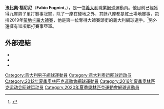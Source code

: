 {{Infobox 网球
|姓名=Fabio Fognini
|image=[[File:Fognini_cool.jpg|250px]]
|国籍={{ITA}}
|生日={{birth_date_and_age|1987|5|24|mf=y}}
|出生地=[[意大利|意大利]][[聖雷莫|聖雷莫]]
|居住地=[[意大利|意大利]][[塔賈|塔賈]]
|身高=1.78m
|体重=74kg
|持拍手=右手握拍（雙手反拍）
|反拍=
|转职业年=2004
|球拍=
|球衣=
|球鞋=
|单打最高排名=9（2019年7月15日）
|双打最高排名=7（2015年7月20日）
|现单打排名=51（2022年5月23日）
|现双打排名=35（2022年5月23日）
|单打冠军头衔=9
|singlesrecord = {{tennis record|won=398|lost=349}}
|careerprizemoney = $16,977,496[[美元|美元]] 
|澳网最好成绩=第四輪（[[2014年澳洲網球公開賽男子單打比賽|2014]]、[[2018年澳洲網球公開賽男子單打比賽|2018]]、[[2020年澳洲網球公開賽男子單打比賽|2020]]、[[2021年澳洲網球公開賽男子單打比賽|2021]]）
|法网最好成绩=八強（[[2011年法國網球公開賽男子單打比賽|2011]]）
|温网最好成绩=第三輪（[[2010年溫布頓網球錦標賽男子單打比賽|2010]]、[[2014年溫布頓網球錦標賽男子單打比賽|2014]]、[[2017年溫布頓網球錦標賽男子單打比賽|2017]]、[[2018年溫布頓網球錦標賽男子單打比賽|2018]]、[[2019年溫布頓網球錦標賽男子單打比賽|2019]]、[[2021年溫布頓網球錦標賽男子單打比賽|2021]]）
|美网最好成绩=第四輪（[[2015年美國網球公開賽男子單打比賽|2015]]）
|大满贯个数=
|Othertournaments      = yes
|Olympicsresult        = 第三輪 ([[2016年夏季奧林匹克運動會網球男子單打比賽|2016]]、[[2020年夏季奧林匹克運動會網球男子單打比賽|2020]])
|doublesrecord = {{tennis record|won=198|lost=201}}
|doublestitles         = 6
|AustralianOpenDoublesresult = '''冠軍''' (2015)
|FrenchOpenDoublesresult = 四強 (2015)
|WimbledonDoublesresult = 第二輪 (2014)
|USOpenDoublesresult   = 四強 (2011)
|OthertournamentsDoubles = yes
|MastersCupDoublesresult = 小組賽 (2015)
|OlympicsDoublesresult = 八強 ([[2016年夏季奧林匹克運動會網球男子雙打比賽|2016]])
|Mixed                 = yes
|AustralianOpenMixedresult = 第二輪 (2013、2016)
|WimbledonMixedresult  = 第二輪 (2012、2013)
|Team                  = yes
|DavisCupresult        = 四強 (2014)
}}

'''法比奧·福尼尼'''（'''Fabio Fognini'''，{{bd|1987年|5月24日}}），是一位[[義大利|義大利]]職業[[網球|網球]]運動員。他目前已經獲得九座男子單打賽事冠軍，除了一座在硬地之外，其餘八座都是紅土場地賽事，包括2019年[[蒙地卡羅大師賽|蒙地卡羅大師賽]]，他是第一位奪得大師賽頭銜的義大利網球選手。<ref>{{Cite web |url=http://www.espn.com/tennis/story/_/id/26573135/fabio-fognini-seals-monte-carlo-masters-title-straight-sets-victory |title=Fabio Fognini seals Monte Carlo Masters title with straight sets victory |access-date=2019-04-21 |archive-date=2021-04-07 |archive-url=https://web.archive.org/web/20210407021934/https://www.espn.com/tennis/story/_/id/26573135/fabio-fognini-seals-monte-carlo-masters-title-straight-sets-victory |dead-url=no }}</ref>另外還擁有10項單打賽事亞軍。

==外部連結==
* {{ATP|id=F510}}
* {{ITF Profile|id=100022655}}
* {{DavisCupplayerlink|id=100022655}}

{{DEFAULTSORT:Fognini, Fabio}}
[[Category:意大利男子網球運動員|Category:意大利男子網球運動員]]
[[Category:意大利奥运网球运动员|Category:意大利奥运网球运动员]]
[[Category:2012年夏季奧林匹克運動會網球運動員|Category:2012年夏季奧林匹克運動會網球運動員]]
[[Category:2016年夏季奥林匹克运动会网球运动员|Category:2016年夏季奥林匹克运动会网球运动员]]
[[Category:2020年夏季奧林匹克運動會網球運動員|Category:2020年夏季奧林匹克運動會網球運動員]]
<references />{{ATP大师赛单打冠军}}